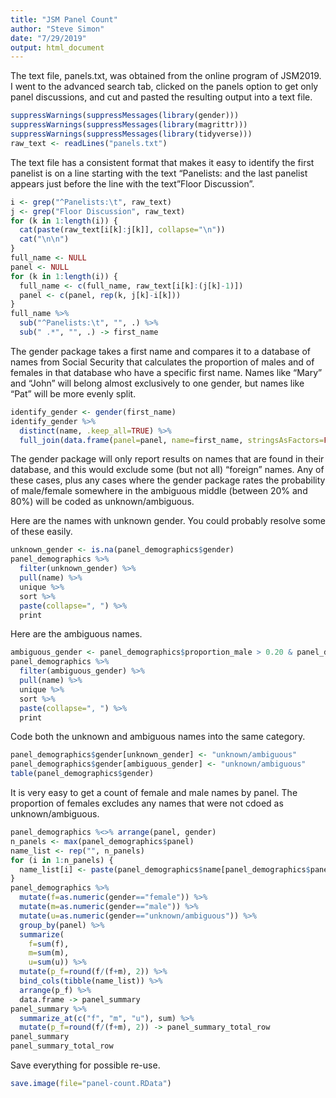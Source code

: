 ```yaml
---
title: "JSM Panel Count"
author: "Steve Simon"
date: "7/29/2019"
output: html_document
---
```


The text file, panels.txt, was obtained from the online program of JSM2019. I went to the advanced search tab, clicked on the panels option to get only panel discussions, and cut and pasted the resulting output into a text file.

```r
suppressWarnings(suppressMessages(library(gender)))
suppressWarnings(suppressMessages(library(magrittr)))
suppressWarnings(suppressMessages(library(tidyverse)))
raw_text <- readLines("panels.txt")
```

The text file has a consistent format that makes it easy to identify the first panelist is on a line starting with the text "Panelists:\t" and the last panelist appears just before the line with the text "Floor Discussion".

```r
i <- grep("^Panelists:\t", raw_text)
j <- grep("Floor Discussion", raw_text)
for (k in 1:length(i)) {
  cat(paste(raw_text[i[k]:j[k]], collapse="\n"))
  cat("\n\n")
}
full_name <- NULL
panel <- NULL
for (k in 1:length(i)) {
  full_name <- c(full_name, raw_text[i[k]:(j[k]-1)])
  panel <- c(panel, rep(k, j[k]-i[k]))
}
full_name %>%
  sub("^Panelists:\t", "", .) %>%
  sub(" .*", "", .) -> first_name
```

The gender package takes a first name and compares it to a database of names from Social Security that calculates the proportion of males and of females in that database who have a specific first name. Names like "Mary" and "John" will belong almost exclusively to one gender, but names like "Pat" will be more evenly split.

```r
identify_gender <- gender(first_name)
identify_gender %>%
  distinct(name, .keep_all=TRUE) %>%
  full_join(data.frame(panel=panel, name=first_name, stringsAsFactors=FALSE)) -> panel_demographics
```

The gender package will only report results on names that are found in their database, and this would exclude some (but not all) "foreign" names. Any of these cases, plus any cases where the gender package rates the probability of male/female somewhere in the ambiguous middle (between 20% and 80%) will be coded as unknown/ambiguous.

Here are the names with unknown gender. You could probably resolve some of these easily.

```r
unknown_gender <- is.na(panel_demographics$gender)
panel_demographics %>%
  filter(unknown_gender) %>%
  pull(name) %>%
  unique %>%
  sort %>%
  paste(collapse=", ") %>%
  print
```

Here are the ambiguous names.

```r
ambiguous_gender <- panel_demographics$proportion_male > 0.20 & panel_demographics$proportion_male < 0.80
panel_demographics %>%
  filter(ambiguous_gender) %>%
  pull(name) %>%
  unique %>%
  sort %>%
  paste(collapse=", ") %>%
  print
```

Code both the unknown and ambiguous names into the same category.

```r
panel_demographics$gender[unknown_gender] <- "unknown/ambiguous"
panel_demographics$gender[ambiguous_gender] <- "unknown/ambiguous"
table(panel_demographics$gender)
```

It is very easy to get a count of female and male names by panel. The proportion of females excludes any names that were not cdoed as unknown/ambiguous.

```r
panel_demographics %<>% arrange(panel, gender)
n_panels <- max(panel_demographics$panel)
name_list <- rep("", n_panels)
for (i in 1:n_panels) {
  name_list[i] <- paste(panel_demographics$name[panel_demographics$panel==i], collapse=", ")
}
panel_demographics %>%
  mutate(f=as.numeric(gender=="female")) %>%
  mutate(m=as.numeric(gender=="male")) %>%
  mutate(u=as.numeric(gender=="unknown/ambiguous")) %>%
  group_by(panel) %>%
  summarize(
    f=sum(f),
    m=sum(m),
    u=sum(u)) %>%
  mutate(p_f=round(f/(f+m), 2)) %>%
  bind_cols(tibble(name_list)) %>%
  arrange(p_f) %>%
  data.frame -> panel_summary
panel_summary %>%
  summarize_at(c("f", "m", "u"), sum) %>%
  mutate(p_f=round(f/(f+m), 2)) -> panel_summary_total_row
panel_summary         
panel_summary_total_row
```

Save everything for possible re-use.

```r
save.image(file="panel-count.RData")
```